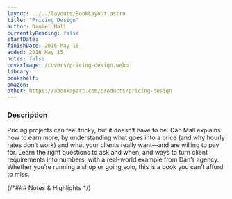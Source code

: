 ```yaml
---
layout: ../../layouts/BookLayout.astro
title: "Pricing Design"
author: Daniel Mall
currentlyReading: false
startDate: 
finishDate: 2016 May 15
added: 2016 May 15
notes: false
coverImage: /covers/pricing-design.webp
library:
bookshelf:
amazon:
other: https://abookapart.com/products/pricing-design
---
```


<ReadingTime
  startDate  = {frontmatter.startDate}
  finishDate = {frontmatter.finishDate}
/>

### Description
Pricing projects can feel tricky, but it doesn’t have to be. Dan Mall explains how to earn more, by understanding what goes into a price (and why hourly rates don’t work) and what your clients really want—and are willing to pay for. Learn the right questions to ask and when, and ways to turn client requirements into numbers, with a real-world example from Dan’s agency. Whether you’re running a shop or going solo, this is a book you can’t afford to miss.


{/*### Notes & Highlights */}

<BuyBook
  library   = {frontmatter.library}
  bookshelf = {frontmatter.bookshelf}
  amazon    = {frontmatter.amazon}
  other     = {frontmatter.other}
/>
